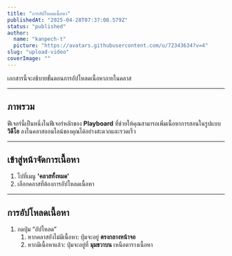 ```yaml
---
title: "การอัปโหลดเนื้อหา"
publishedAt: "2025-04-28T07:37:08.579Z"
status: "published"
author:
  name: "kanpech-t"
  picture: "https://avatars.githubusercontent.com/u/72343634?v=4"
slug: "upload-video"
coverImage: ""
---
```


เอกสารนี้จะอธิบายขั้นตอนการอัปโหลดเนื้อหาภายในคลาส

---

## ภาพรวม

ฟีเจอร์นี้เป็นหนึ่งในฟีเจอร์หลักของ **Playboard** ที่ช่วยให้คุณสามารถเพิ่มเนื้อหาการสอนในรูปแบบ **วิดีโอ** ลงในคลาสออนไลน์ของคุณได้อย่างสะดวกและรวดเร็ว

---

## **เข้าสู่หน้าจัดการเนื้อหา**

1. ไปที่เมนู **'คลาสทั้งหมด'**
2. เลือกคลาสที่ต้องการอัปโหลดเนื้อหา

---

## การอัปโหลดเนื้อหา

1. กดปุ่ม “อัปโหลด”
   1. หากคลาสยังไม่มีเนื้อหา: ปุ่มจะอยู่ **ตรงกลางหน้าจอ**
   2. หากมีเนื้อหาแล้ว: ปุ่มจะอยู่ที่ **มุมขวาบน** เหนือตารางเนื้อหา